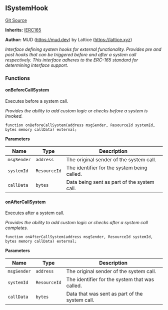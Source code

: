 [//]: # "This file is autogenerated, do not change manually"

## ISystemHook

[Git Source](https://github.com/latticexyz/mud/blob/main/packages/world/src/ISystemHook.sol)

**Inherits:**
[IERC165](/world/reference/internal/erc165-external#ierc165)

**Author:**
MUD (https://mud.dev) by Lattice (https://lattice.xyz)

_Interface defining system hooks for external functionality.
Provides pre and post hooks that can be triggered before and after a system call respectively.
This interface adheres to the ERC-165 standard for determining interface support._

### Functions

#### onBeforeCallSystem

Executes before a system call.

_Provides the ability to add custom logic or checks before a system is invoked._

```solidity
function onBeforeCallSystem(address msgSender, ResourceId systemId, bytes memory callData) external;
```

**Parameters**

| Name        | Type         | Description                                 |
| ----------- | ------------ | ------------------------------------------- |
| `msgSender` | `address`    | The original sender of the system call.     |
| `systemId`  | `ResourceId` | The identifier for the system being called. |
| `callData`  | `bytes`      | Data being sent as part of the system call. |

#### onAfterCallSystem

Executes after a system call.

_Provides the ability to add custom logic or checks after a system call completes._

```solidity
function onAfterCallSystem(address msgSender, ResourceId systemId, bytes memory callData) external;
```

**Parameters**

| Name        | Type         | Description                                    |
| ----------- | ------------ | ---------------------------------------------- |
| `msgSender` | `address`    | The original sender of the system call.        |
| `systemId`  | `ResourceId` | The identifier for the system that was called. |
| `callData`  | `bytes`      | Data that was sent as part of the system call. |
